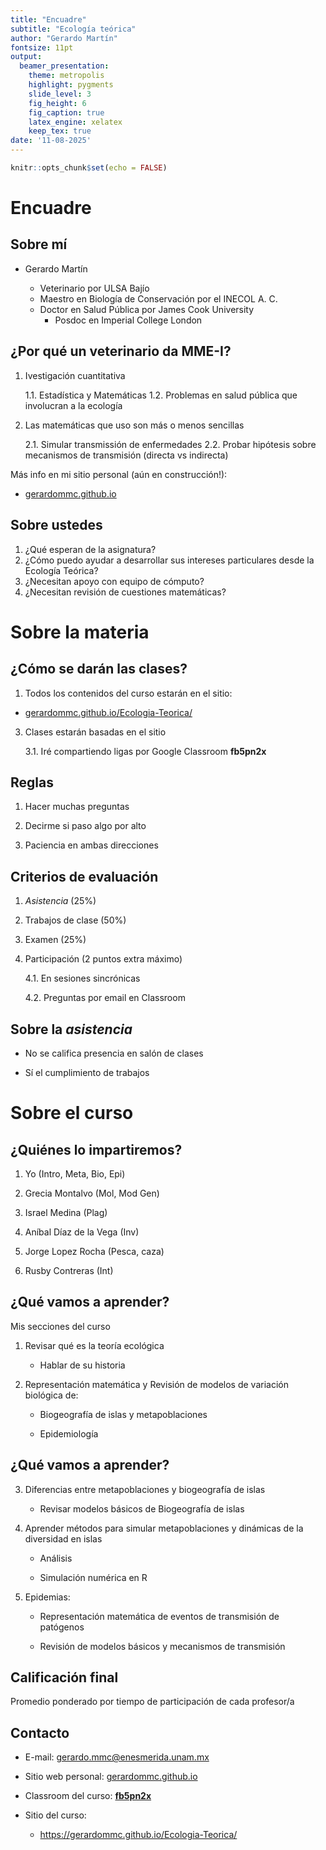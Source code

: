 ```yaml
---
title: "Encuadre" 
subtitle: "Ecología teórica"
author: "Gerardo Martín"
fontsize: 11pt
output: 
  beamer_presentation:
    theme: metropolis
    highlight: pygments
    slide_level: 3
    fig_height: 6
    fig_caption: true
    latex_engine: xelatex
    keep_tex: true
date: '11-08-2025'
---
```


```r
knitr::opts_chunk$set(echo = FALSE)
```

# Encuadre

## Sobre mí

- Gerardo Martín
    
    - Veterinario por ULSA Bajío
    - Maestro en Biología de Conservación por el INECOL A. C.
    - Doctor en Salud Pública por James Cook University
        - Posdoc en Imperial College London
        
## ¿Por qué un veterinario da MME-I?

1. Ivestigación cuantitativa

    1.1. Estadística y Matemáticas
    1.2. Problemas en salud pública que involucran a la ecología
    
2. Las matemáticas que uso son más o menos sencillas

    2.1. Simular transmissión de enfermedades
    2.2. Probar hipótesis sobre mecanismos de transmisión (directa vs indirecta)
    
Más info en mi sitio personal (aún en construcción!):

- [gerardommc.github.io](https://gerardommc.gihub.io)
    
## Sobre ustedes

1. ¿Qué esperan de la asignatura?
2. ¿Cómo puedo ayudar a desarrollar sus intereses particulares desde la Ecología Teórica?
3. ¿Necesitan apoyo con equipo de cómputo?
4. ¿Necesitan revisión de cuestiones matemáticas?

# Sobre la materia

## ¿Cómo se darán las clases?

1. Todos los contenidos del curso estarán en el sitio:

- [gerardommc.github.io/Ecologia-Teorica/](https://gerardommc.github.io/Ecologia-Teorica/)

3. Clases estarán basadas en el sitio
    
    3.1. Iré compartiendo ligas por Google Classroom **fb5pn2x**

## Reglas 

1. Hacer muchas preguntas

2. Decirme si paso algo por alto

3. Paciencia en ambas direcciones

## Criterios de evaluación

1. *Asistencia* (25%)

2. Trabajos de clase (50%)

3. Examen (25%)

4. Participación (2 puntos extra máximo)

    4.1. En sesiones sincrónicas
    
    4.2. Preguntas por email en Classroom

## Sobre la *asistencia*

- No se califica presencia en salón de clases

- Sí el cumplimiento de trabajos

# Sobre el curso

## ¿Quiénes lo impartiremos?

1. Yo (Intro, Meta, Bio, Epi)

2. Grecia Montalvo (Mol, Mod Gen)

3. Israel Medina (Plag)

4. Aníbal Díaz de la Vega (Inv)

5. Jorge Lopez Rocha (Pesca, caza)

6. Rusby Contreras (Int)

## ¿Qué vamos a aprender?

Mis secciones del curso

1. Revisar qué es la teoría ecológica

    - Hablar de su historia
    
2. Representación matemática y Revisión de modelos de variación biológica de: 

    - Biogeografía de islas y metapoblaciones
    
    - Epidemiología
    
## ¿Qué vamos a aprender?
    
3. Diferencias entre metapoblaciones y biogeografía de islas

    - Revisar modelos básicos de Biogeografía de islas
    
4. Aprender métodos para simular metapoblaciones y dinámicas de la diversidad en islas

    - Análisis
    
    - Simulación numérica en R
    
5. Epidemias:

    - Representación matemática de eventos de transmisión de patógenos
    
    - Revisión de modelos básicos y mecanismos de transmisión
    
## Calificación final

Promedio ponderado por tiempo de participación de cada profesor/a

## Contacto

- E-mail: [gerardo.mmc@enesmerida.unam.mx](mailto:gerardo.mmc@enesmerida.unam.mx)

- Sitio web personal: [gerardommc.github.io](https://gerardommc.github.com)

- Classroom del curso: [**fb5pn2x**](https://classroom.google.com/c/NjE3NDQ4Njg5NDgz?cjc=fb5pn2x)

- Sitio del curso:

    - [https://gerardommc.github.io/Ecologia-Teorica/](https://gerardommc.github.io/Ecologia-Teorica/)



